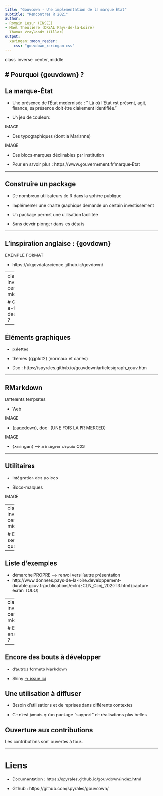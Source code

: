 ```yaml
---
title: "Gouvdown - Une implémentation de la marque État"
subtitle: "Rencontres R 2021"
author:
- Romain Lesur (INSEE)
- Maël Theulière (DREAL Pays-de-la-Loire)
- Thomas Vroylandt (Tillac)
output:
  xaringan::moon_reader:
    css: "gouvdown_xaringan.css"
---
```

class: inverse, center, middle

# Pourquoi {gouvdown} ?
---

## La marque-État

+ Une présence de l'État modernisée : " Là où l’État est présent, agit, finance, sa présence doit être clairement identifiée."

+ Un jeu de couleurs

IMAGE

+ Des typographiques (dont la Marianne)

IMAGE

+ Des blocs-marques déclinables par institution

+ Pour en savoir plus : https://www.gouvernement.fr/marque-Etat

---

## Construire un package

+ De nombreux utilisateurs de R dans la sphère publique

+ Implémenter une charte graphique demande un certain investissement

+ Un package permet une utilisation facilitée

+ Sans devoir plonger dans les détails

---

## L'inspiration anglaise : {govdown}

EXEMPLE FORMAT

+ https://ukgovdatascience.github.io/govdown/

---
class: inverse, center, middle

# Qui a-t-il dedans ?

---

## Éléments graphiques

+ palettes

+ thèmes {ggplot2} (normaux et cartes)

+ Doc : https://spyrales.github.io/gouvdown/articles/graph_gouv.html

---

## RMarkdown

Différents templates

+ Web

IMAGE

+ {pagedown}, doc : (UNE FOIS LA PR MERGED)

IMAGE

+ {xaringan} --> a intégrer depuis CSS

---

## Utilitaires

+ Intégration des polices

+ Blocs-marques

IMAGE

---
class: inverse, center, middle

# Et ça sert à quoi ?

---

## Liste d'exemples

+ démarche PROPRE --> renvoi vers l'autre présentation
+ http://www.donnees.pays-de-la-loire.developpement-durable.gouv.fr/publications/ecln/ECLN_Conj_2020T3.html (capture écran TODO)

---
class: inverse, center, middle

# Et ensuite ?

---

## Encore des bouts à développer

+ d'autres formats Markdown

+ Shiny [-> issue ici](https://github.com/spyrales/gouvdown/issues/7)

## Une utilisation à diffuser

+ Besoin d'utilisations et de reprises dans différents contextes

+ Ce n'est jamais qu'un package "support" de réalisations plus belles

## Ouverture aux contributions

Les contributions sont ouvertes à tous.

---
# Liens

+ Documentation : https://spyrales.github.io/gouvdown/index.html

+ Github : https://github.com/spyrales/gouvdown/
